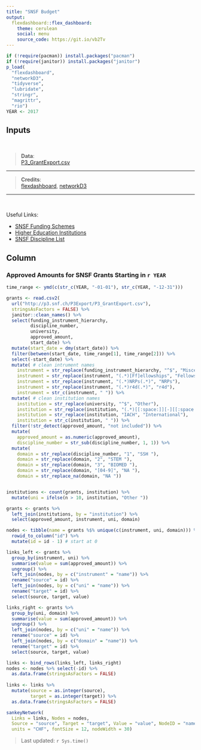 ```yaml
---
title: "SNSF Budget"
output: 
  flexdashboard::flex_dashboard:
    theme: cerulean
    social: menu
    source_code: https://git.io/vb2Tv
---
```


```r
if (!require(pacman)) install.packages("pacman")
if (!require(janitor)) install.packages("janitor")
p_load(
  "flexdashboard", 
  "networkD3",
  "tidyverse", 
  "lubridate", 
  "stringr", 
  "magrittr", 
  "rio")
YEAR <- 2017
```

Inputs {.sidebar}
-------------------------------------

<br>

> **Data**:  
> [P3_GrantExport.csv](http://p3.snf.ch/Pages/DataAndDocumentation.aspx)

<hr>

> **Credits**:  
> [flexdashboard](https://github.com/rstudio/flexdashboard), [networkD3](https://christophergandrud.github.io/networkD3/)

<hr><br>

Useful Links:  

 - [SNSF Funding Schemes](http://www.snf.ch/en/funding/selection-guide-for-funding-schemes/overview-of-funding-schemes/Pages/default.aspx)
 - [Higher Education Institutions](https://www.swissuniversities.ch/en/higher-education-area/recognised-swiss-higher-education-institutions/)
 - [SNSF Discipline List](http://www.snf.ch/SiteCollectionDocuments/allg_disziplinenliste.pdf)

Column
-------------------------------------

### Approved Amounts for SNSF Grants Starting in `r YEAR`

```r
time_range <- ymd(c(str_c(YEAR, "-01-01"), str_c(YEAR, "-12-31")))

grants <- read.csv2(
  url("http://p3.snf.ch/P3Export/P3_GrantExport.csv"),
  stringsAsFactors = FALSE) %>% 
  janitor::clean_names() %>%
  select(funding_instrument_hierarchy,
         discipline_number,
         university,
         approved_amount, 
         start_date) %>%
  mutate(start_date = dmy(start_date)) %>%  
  filter(between(start_date, time_range[1], time_range[2])) %>%
  select(-start_date) %>%
  mutate( # clean intrument names
    instrument = str_replace(funding_instrument_hierarchy, "^$", "Miscellaneous"),
    instrument = str_replace(instrument, "(.*)[Ff]ellowships", "Fellowships"),
    instrument = str_replace(instrument, "(.*)NRPs(.*)", "NRPs"),
    instrument = str_replace(instrument, "(.*)r4d(.*)", "r4d"),
    instrument = str_c(instrument, " ")) %>%
  mutate( # clean institution names
    institution = str_replace(university, "^$", "Other"),
    institution = str_replace(institution, "(.*)[[:space:]][-][[:space:]]", ""),
    institution = str_replace(institution, "IACH", "International"),
    institution = str_c(institution, " ")) %>%
  filter(!str_detect(approved_amount, "not included")) %>%
  mutate(
    approved_amount = as.numeric(approved_amount),
    discipline_number = str_sub(discipline_number, 1, 1)) %>%
  mutate(
    domain = str_replace(discipline_number, "1", "SSH "),
    domain = str_replace(domain, "2", "STEM "),
    domain = str_replace(domain, "3", "BIOMED "),
    domain = str_replace(domain, "[04-9]", "NA "),
    domain = str_replace_na(domain, "NA "))


institutions <- count(grants, institution) %>%
  mutate(uni = ifelse(n > 10, institution, "Other "))

grants <- grants %>%
  left_join(institutions, by = "institution") %>%
  select(approved_amount, instrument, uni, domain)

nodes <- tibble(name = grants %$% unique(c(instrument, uni, domain))) %>%
  rowid_to_column("id") %>%
  mutate(id = id - 1) # start at 0

links_left <- grants %>%
  group_by(instrument, uni) %>%
  summarise(value = sum(approved_amount)) %>%
  ungroup() %>%
  left_join(nodes, by = c("instrument" = "name")) %>%
  rename("source" = id) %>%
  left_join(nodes, by = c("uni" = "name")) %>%
  rename("target" = id) %>%
  select(source, target, value)

links_right <- grants %>%
  group_by(uni, domain) %>%
  summarise(value = sum(approved_amount)) %>%
  ungroup() %>%
  left_join(nodes, by = c("uni" = "name")) %>%
  rename("source" = id) %>%
  left_join(nodes, by = c("domain" = "name")) %>%
  rename("target" = id) %>%
  select(source, target, value)

links <- bind_rows(links_left, links_right)
nodes <- nodes %>% select(-id) %>%
  as.data.frame(stringsAsFactors = FALSE)
  
links <- links %>%
  mutate(source = as.integer(source),
         target = as.integer(target)) %>%
  as.data.frame(stringsAsFactors = FALSE)

sankeyNetwork(
  Links = links, Nodes = nodes, 
  Source = "source", Target = "target", Value = "value", NodeID = "name",
  units = "CHF", fontSize = 12, nodeWidth = 30)

```

> Last updated: `r Sys.time()`

